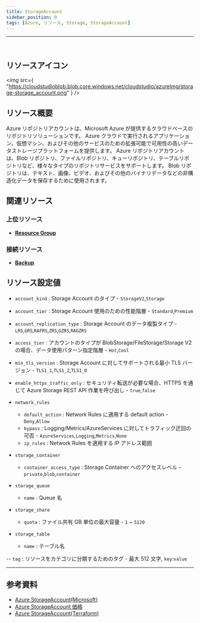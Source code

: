 ```yaml
---
title: StorageAccount
sidebar_position: 0
tags: [Azure, リソース, Storage, StorageAccount]
---
```


<hr />
<br />

## リソースアイコン

<img
    src={
        "https://cloudstudioblob.blob.core.windows.net/cloudstudio/azureImg/storage-storage_account.png"
    }
/>

## リソース概要

Azure リポジトリアカウントは、Microsoft Azure が提供するクラウドベースのリポジトリソリューションです。
Azure クラウドで実行されるアプリケーション、仮想マシン、およびその他のサービスのための拡張可能で可用性の高いデータストレージプラットフォームを提供します。
Azure リポジトリアカウントは、Blob リポジトリ、ファイルリポジトリ、キューリポジトリ、テーブルリポジトリなど、様々なタイプのリポジトリサービスをサポートします。
Blob リポジトリは、テキスト、画像、ビデオ、およびその他のバイナリデータなどの非構造化データを保存するために使用されます。

## 関連リソース

### 上位リソース

-   [**Resource Group**](https://docs.cstudio.app/ja/docs/resource/azure/Base/ResourceGroup)

### 接続リソース

-   [**Backup**](https://docs.cstudio.app/ja/docs/resource/azure/RecoveryServices/Backup)

## リソース設定値

-   `account_kind` : Storage Account のタイプ - `StorageV2`,`Storage`

-   `account_tier` : Storage Account 使用のための性能階層 - `Standard`,`Premium`
-   `account_replication_type` : Storage Account のデータ複製タイプ - `LRS`,`GRS`,`RAFRS`,`ZRS`,`GZRS`,`RAGZRS`

-   `access_tier` : アカウントのタイプが BlobStorage/FileStorage/Storage V2 の場合、データ使用パターン指定階層 - `Hot`,`Cool`

-   `min_tls_version` : Storage Account に対してサポートされる最小 TLS バージョン - `TLS1_1`,`TLS1_2`,`TLS1_0`

-   `enable_https_traffic_only` : セキュリティ転送が必要な場合、HTTPS を通じて Azure Storage REST API 作業を呼び出し - `true`,`false`

-   `network_rules`

    -   `default_action` : Network Rules に適用する default action - `Deny`,`Allow`
    -   `bypass` : Logging/Metrics/AzureServices に対してトラフィック迂回の可否 - `AzureServices`,`Logging`,`Metrics`,`None`
    -   `ip_rules` : Network Rules を適用する IP アドレス範囲

-   `storage_container`

    -   `container_access_type` : Storage Container へのアクセスレベル - `private`,`blob`,`container`

-   `storage_queue`

    -   `name` : Queue 名

-   `storage_share`

    -   `quota` : ファイル共有 GB 単位の最大容量 - `1` ~ `5120`

-   `storage_table`

    -   `name` : テーブル名

-- `tag` : リソースをカテゴリに分類するためのタグ - 最大 512 文字, `key`:`value`

---

## 参考資料

-   [Azure StorageAccount(Microsoft)](https://learn.microsoft.com/en-us/azure/storage/common/storage-account-overview)
-   [Azure StorageAccount 価格](https://azure.microsoft.com/en-us/pricing/details/storage/blobs/)
-   [Azure StorageAccount(Terraform)](https://registry.terraform.io/providers/hashicorp/azurerm/latest/docs/resources/storage_account)
